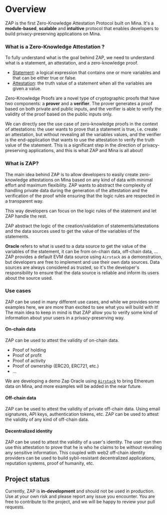 # Overview

ZAP is the first Zero-Knowledge Attestation Protocol built on Mina. It's a **module-based**, **scalable** and **intuitive** protocol that enables developers to build privacy-preserving applications on Mina.

### What is a Zero-Knowledge Attestation ?

To fully understand what is the goal behind ZAP, we need to understand what is a statement, an attestation, and a zero-knowledge proof.

- [Statement](./definitions/Statement): a logical expression that contains one or more variables and that can be either true or false.
- [Attestation](./definitions/Attestation): the truth value of a statement when all the variables are given a value.

Zero-Knowledge Proofs are a novel type of cryptographic proofs that have two components: a **prover** and a **verifier**.
The prover generates a proof based on both private and public inputs, and the verifier is able to verify the validity of the proof based on the public inputs only.

We can directly see the use case of zero-knowledge proofs in the context of attestations: the user wants to prove that a statement is true, i.e. create an attestation, but without revealing all the variables values, and the verifier is the end-application that wants to use the attestation to verify the truth value of the statement.
This is a significant step in the direction of privacy-preserving applications, and this is what ZAP and Mina is all about!

### What is ZAP?

The main idea behind ZAP is to allow developers to easily create zero-knowledge attestations on Mina based on any kind of data with minimal effort and maximum flexibility.
ZAP wants to abstract the complexity of handling private data during the generation of the attestation and the verification of the proof while ensuring that the logic rules are respected in a transparent way.

This way developers can focus on the logic rules of the statement and let ZAP handle the rest.

ZAP abstract the logic of the creation/validation of statements/attestations and the data sources used to get the value of the variables of the statements.

**Oracle** refers to what is used to a data source to get the value of the variables of the statement, it can be from on-chain data, off-chain data, ...
ZAP provides a default EVM data source using `Airstack` as a demonstration, but developers are free to implement and use their own data sources.
Data sources are always considered as trusted, so it's the developer's responsibility to ensure that the data source is reliable and inform its users about the source used.

### Use cases

ZAP can be used in many different use cases, and while we provides some examples here, we are more than excited to see what you will build with it!
The main idea to keep in mind is that ZAP allow you to verify some kind of information about your users in a privacy-preserving way.

#### On-chain data

ZAP can be used to attest the validity of on-chain data.

- Proof of holding
- Proof of profit
- Proof of activity
- Proof of ownership (ERC20, ERC721, etc.)
- ... 

We are developing a demo Zap Oracle using [`Airstack`](https://www.airstack.xyz/) to bring Ethereum data on Mina, and more examples will be added in the near future.

#### Off-chain data

ZAP can be used to attest the validity of private off-chain data.
Using email signatures, API keys, authentication tokens, etc. ZAP can be used to attest the validity of any kind of off-chain data.

#### Decentralized identity

ZAP can be used to attest the validity of a user's identity. The user can then use this attestation to prove that he is who he claims to be without revealing any sensitive information.
This coupled with web2 off-chain identity providers can be used to build sybil-resistant decentralized applications, reputation systems, proof of humanity, etc.

## Project status

Currently, ZAP is **in-development** and should not be used in production.
Use at your own risk and please report any issue you encounter.
You are free to contribute to the project, and we will be happy to review your pull requests.
